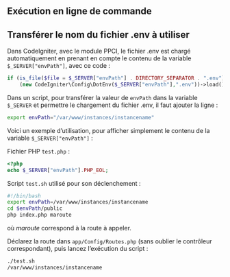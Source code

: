 ::: {.content-visible when-profile="french"}

# Exécution en ligne de commande

## Transférer le nom du fichier .env à utiliser

Dans CodeIgniter, avec le module PPCI, le fichier .env est chargé automatiquement en prenant en compte le contenu de la variable `$_SERVER["envPath"]`, avec ce code : 

```php
if (is_file($file = $_SERVER["envPath"] . DIRECTORY_SEPARATOR . ".env") && is_readable($file)) {
    (new CodeIgniter\Config\DotEnv($_SERVER["envPath"],".env"))->load();
```
Dans un script, pour transférer la valeur de `envPath` dans la variable  `$_SERVER` et permettre le chargement du fichier .env, il faut ajouter la ligne :
```bash
export envPath="/var/www/instances/instancename"
```
Voici un exemple d'utilisation, pour afficher simplement le contenu de la variable `$_SERVER["envPath"]` :

Fichier PHP `test.php` :

```php
<?php
echo $_SERVER["envPath"].PHP_EOL;
```
Script `test.sh` utilisé pour son déclenchement :

```bash
#!/bin/bash
export envPath=/var/www/instances/instancename
cd $envPath/public
php index.php maroute
```
où *maroute* correspond à la route à appeler.

Déclarez la route dans `app/Config/Routes.php` (sans oublier le contrôleur correspondant), puis lancez l'exécution du script : 

```bash
./test.sh
/var/www/instances/instancename
```

:::